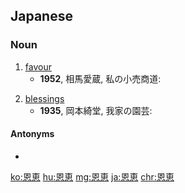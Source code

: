{{also|恩惠}}
==Japanese==
{{ja-kanjitab|おん|けい|yomi=on}}

===Noun===
{{ja-noun|おんけい}}
# [[favour]]
#* '''1952''', 相馬愛蔵, 私の小売商道:
#*: {{ja-usex|物を買ってもらうということは'''恩恵'''ではない。|もの を かって もらう と いう こと は '''おんけい''' で は ない。|People do not buy my goods as a '''favor''' to me.}}
# [[blessing]]s
#* '''1935''', 岡本綺堂, 我家の園芸:
#*: {{ja-usex|それは人間にあたえられる自然の'''恩恵'''である。|それ は にんげん に あたえられる しぜん の '''おんけい''' で ある。|That is one of the '''blessings''' granted to humans by nature.}}

====Antonyms====
* {{l|ja|弊害}}

[[ko:恩恵]]
[[hu:恩恵]]
[[mg:恩恵]]
[[ja:恩恵]]
[[chr:恩恵]]